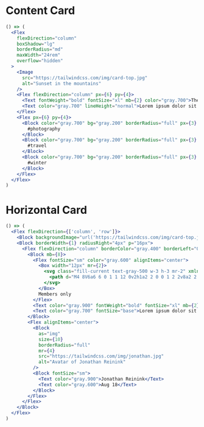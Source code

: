 <Meta title="Examples|Cards" />

# Content Card

```jsx
() => (
  <Flex
    flexDirection="column"
    boxShadow="lg"
    borderRadius="md"
    maxWidth="24rem"
    overflow="hidden"
  >
    <Image
      src="https://tailwindcss.com/img/card-top.jpg"
      alt="Sunset in the mountains"
    />
    <Flex flexDirection="column" px={6} py={4}>
      <Text fontWeight="bold" fontSize="xl" mb={2} color="gray.700">The Coldest Sunset</Text>
      <Text color="gray.700" lineHeight="normal">Lorem ipsum dolor sit amet, consectetur adipisicing elit. Voluptatibus quia, nulla! Maiores et perferendis eaque, exercitationem praesentium nihil.</Text>
    </Flex>
    <Flex px={6} py={4}>
      <Block color="gray.700" bg="gray.200" borderRadius="full" px={3} py={1} mr={2}>
        #photography
      </Block>
      <Block color="gray.700" bg="gray.200" borderRadius="full" px={3} py={1} mr={2}>
        #travel
      </Block>
      <Block color="gray.700" bg="gray.200" borderRadius="full" px={3} py={1}>
        #winter
      </Block>
    </Flex>
  </Flex>
)
```

# Horizontal Card
```jsx
() => (
  <Flex flexDirection={['column', 'row']}>
    <Block backgroundImage="url('https://tailwindcss.com/img/card-top.jpg')" backgroundSize="cover" width={['100%', '30rem']} backgroundRepeat="no-repeat" />
    <Block borderWidth={1} radiusRight="4px" p="16px">
      <Flex flexDirection="column" borderColor="gray.400" borderLeft="0" class="border-r border-b border-l border-gray-400 lg:border-l-0 lg:border-t lg:border-gray-400 bg-white rounded-b lg:rounded-b-none lg:rounded-r p-4 justify-between leading-normal">
        <Block mb={8}>
          <Flex fontSize="sm" color="gray.600" alignItems="center">
            <Box width="12px" mr={2}>
              <svg class="fill-current text-gray-500 w-3 h-3 mr-2" xmlns="http://www.w3.org/2000/svg" viewBox="0 0 20 20" style={{ fill: 'currentColor' }}>
                <path d="M4 8V6a6 6 0 1 1 12 0v2h1a2 2 0 0 1 2 2v8a2 2 0 0 1-2 2H3a2 2 0 0 1-2-2v-8c0-1.1.9-2 2-2h1zm5 6.73V17h2v-2.27a2 2 0 1 0-2 0zM7 6v2h6V6a3 3 0 0 0-6 0z" />
              </svg>
            </Box>
            Members only
          </Flex>
          <Text color="gray.900" fontWeight="bold" fontSize="xl" mb={2}>Can coffee make you a better developer?</Text>
          <Text color="gray.700" fontSize="base">Lorem ipsum dolor sit amet, consectetur adipisicing elit. Voluptatibus quia, nulla! Maiores et perferendis eaque, exercitationem praesentium nihil.</Text>
        </Block>
        <Flex alignItems="center">
          <Block
            as="img"
            size={10}
            borderRadius="full"
            mr={4}
            src="https://tailwindcss.com/img/jonathan.jpg"
            alt="Avatar of Jonathan Reinink"
          />
          <Block fontSize="sm">
            <Text color="gray.900">Jonathan Reinink</Text>
            <Text color="gray.600">Aug 18</Text>
          </Block>
        </Flex>
      </Flex>
    </Block>
  </Flex>
)

```